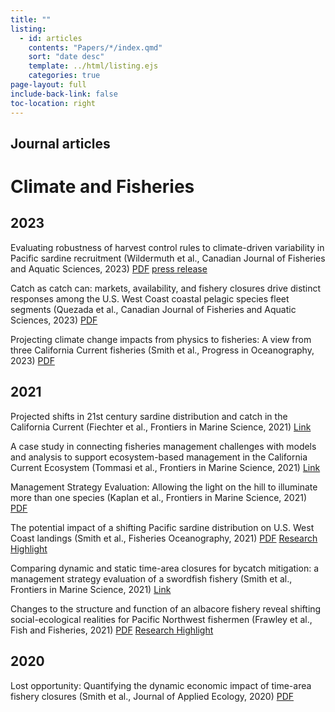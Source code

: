 ```yaml
---
title: ""
listing:
  - id: articles
    contents: "Papers/*/index.qmd"
    sort: "date desc"
    template: ../html/listing.ejs
    categories: true
page-layout: full
include-back-link: false
toc-location: right
---
```


## Journal articles

:::{#articles}
:::

# Climate and Fisheries {.underline}

## 2023

Evaluating robustness of harvest control rules to climate-driven variability in Pacific sardine recruitment (Wildermuth et al., Canadian Journal of Fisheries and Aquatic Sciences, 2023) [PDF](Papers/Wildermuth_CJAFS_2023.pdf) [press release](https://www.fisheries.noaa.gov/news/scientists-explore-how-sardine-populations-and-fisheries-harvest-control-rules-may)

Catch as catch can: markets, availability, and fishery closures drive distinct responses among the U.S. West Coast coastal pelagic species fleet segments (Quezada et al., Canadian Journal of Fisheries and Aquatic Sciences, 2023) [PDF](Papers/Quezada_CJAFS_2023.pdf)

Projecting climate change impacts from physics to fisheries: A view from three California Current fisheries (Smith et al., Progress in Oceanography, 2023) [PDF](Papers/Smith_PiO_2023.pdf)

## 2021

Projected shifts in 21st century sardine distribution and catch in the California Current (Fiechter et al., Frontiers in Marine Science, 2021) [Link](https://doi.org/10.3389/fmars.2021.685241)

A case study in connecting fisheries management challenges with models and analysis to support ecosystem-based management in the California Current Ecosystem (Tommasi et al., Frontiers in Marine Science, 2021) [Link](https://doi.org/10.3389/fmars.2021.624161)

Management Strategy Evaluation: Allowing the light on the hill to illuminate more than one species (Kaplan et al., Frontiers in Marine Science, 2021) [PDF](https://doi.org/10.3389/fmars.2021.624355)

The potential impact of a shifting Pacific sardine distribution on U.S. West Coast landings (Smith et al., Fisheries Oceanography, 2021) [PDF](Papers/Smith_FO_2021.pdf) [Research Highlight](https://www.fisheries.noaa.gov/feature-story/pacific-sardine-landings-may-shift-north-ocean-warms-new-projections-show)

Comparing dynamic and static time-area closures for bycatch mitigation: a management strategy evaluation of a swordfish fishery (Smith et al., Frontiers in Marine Science, 2021) [Link](https://www.frontiersin.org/journals/marine-science/articles/10.3389/fmars.2021.630607/full)

Changes to the structure and function of an albacore fishery reveal shifting social-ecological realities for Pacific Northwest fishermen (Frawley et al., Fish and Fisheries, 2021) [PDF](Papers/Frawley_FF_2021.pdf) [Research Highlight](https://caseagrant.ucsd.edu/blogs/reconsidering-that-can-of-tuna-albacore-helps-sustain-diverse-fisheries-livelihoods-on-the-us)

## 2020

Lost opportunity: Quantifying the dynamic economic impact of time-area fishery closures (Smith et al., Journal of Applied Ecology, 2020) [PDF](Papers/Smith_JAE_2020.pdf)
